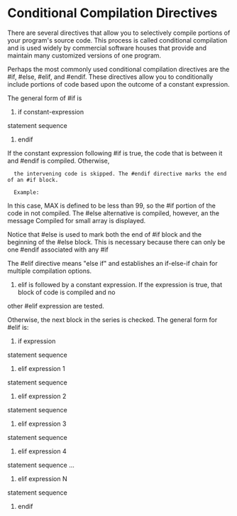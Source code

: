 = Conditional Compilation Directives =
There are several directives that allow you to selectively compile portions of your program's source code. This 
process is called conditional compilation and is used widely by commercial software houses that provide and 
maintain many customized versions of one program.

Perhaps the most commonly used conditional compilation directives are the #if, #else, #elif, and #endif. These 
directives allow you to conditionally include portions of code based upon the outcome of a constant expression. 

The general form of #if is 
#if constant-expression 
statement sequence 
#endif

If the constant expression following #if is true, the code that is between it and #endif is compiled. Otherwise, 
   the intervening code is skipped. The #endif directive marks the end of an #if block. 

   Example:

{{vfile:/home/basith/Coding/CProgramming/vivenEmbeddedAcademy/vivenNew/141macros.c|Macro Program 2}}  

In this case, MAX is defined to be less than 99, so the #if portion of the code in not compiled. The #else 
alternative is compiled, however, an the message Compiled for small array is displayed. 

Notice that #else is used to mark both the end of #if block and the beginning of the #else block. This is 
necessary because there can only be one #endif associated with any #if 

The #elif directive means "else if" and establishes an if-else-if chain for multiple compilation options. 
#elif is followed by a constant expression. If the expression is true, that block of code is compiled and no 
other #elif expression are tested. 

Otherwise, the next block in the series is checked. The general form for #elif is:

#if expression 
statement sequence 
#elif expression 1
statement sequence 
#elif expression 2
statement sequence 
#elif expression 3
statement sequence 
#elif expression 4
statement sequence 
...
#elif expression N
statement sequence 
#endif 
